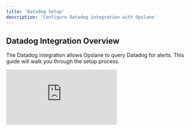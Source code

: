 ```yaml
---
title: 'Datadog Setup'
description: 'Configure Datadog integration with Opslane'
---
```


## Datadog Integration Overview

The Datadog integration allows Opslane to query Datadog for alerts. This guide will walk you through the setup process.

<div className="relative" style={{ paddingBottom: "65.85365853658536%" }}>
  <iframe
    src="https://www.loom.com/embed/b149dd84e144466187208661c717a648?sid=0e31a9e8-7b1e-459d-8d8e-437e4183a287"
    frameBorder="0"
    allowFullScreen
    className="absolute top-0 left-0 w-full h-full"
  />
</div>
